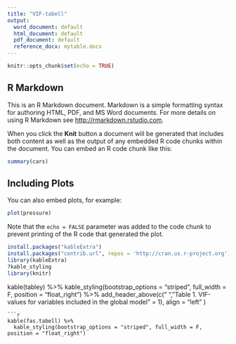 ```yaml
---
title: "VIF-tabell"
output:
  word_document: default
  html_document: default
  pdf_document: default
  reference_docx: mytable.docx
---
```


```r
knitr::opts_chunk$set(echo = TRUE)
```

## R Markdown

This is an R Markdown document. Markdown is a simple formatting syntax for authoring HTML, PDF, and MS Word documents. For more details on using R Markdown see <http://rmarkdown.rstudio.com>.

When you click the **Knit** button a document will be generated that includes both content as well as the output of any embedded R code chunks within the document. You can embed an R code chunk like this:

```r
summary(cars)
```

## Including Plots

You can also embed plots, for example:

```r
plot(pressure)
```

Note that the `echo = FALSE` parameter was added to the code chunk to prevent printing of the R code that generated the plot.
```r
install.packages("kableExtra")
install.packages("contrib.url", repos = 'http://cran.us.r-project.org')
library(kableExtra)
?kable_styling
library(knitr)

```
kable(tabley) %>%
  kable_styling(bootstrap_options = "striped", full_width = F, position = "float_right") %>% 
  add_header_above(c(" ", "Table 1. VIF-values for variables included in the global model" = 1), align = "left"  )

   
```
```r
kable(fas.tabell) %>%
  kable_styling(bootstrap_options = "striped", full_width = F, position = "float_right")
 
```


